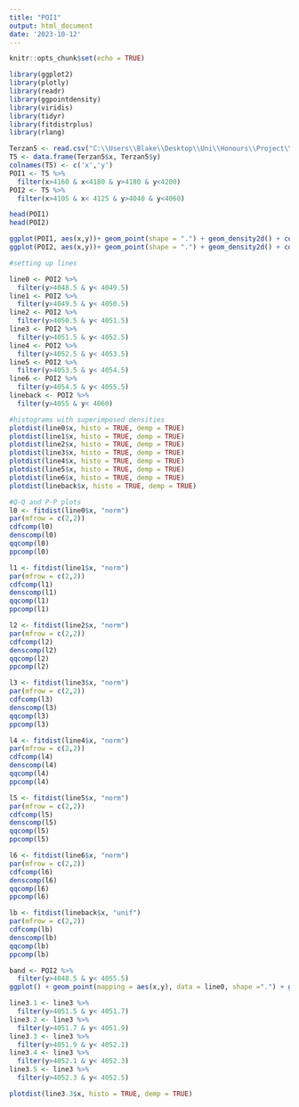 ```yaml
---
title: "POI1"
output: html_document
date: '2023-10-12'
---
```


```r
knitr::opts_chunk$set(echo = TRUE)
```


```r
library(ggplot2)
library(plotly)
library(readr)
library(ggpointdensity)
library(viridis)
library(tidyr)
library(fitdistrplus)
library(rlang)
```

```r
Terzan5 <- read.csv("C:\\Users\\Blake\\Desktop\\Uni\\Honours\\Project\\Terzan 5 X-ray events.csv")
T5 <- data.frame(Terzan5$x, Terzan5$y)
colnames(T5) <- c('x','y')
POI1 <- T5 %>%
  filter(x>4160 & x<4180 & y>4180 & y<4200)
POI2 <- T5 %>%
  filter(x>4105 & x< 4125 & y>4040 & y<4060)
```

```r
head(POI1)
head(POI2)
```

```r
ggplot(POI1, aes(x,y))+ geom_point(shape = ".") + geom_density2d() + coord_fixed()
ggplot(POI2, aes(x,y))+ geom_point(shape = ".") + geom_density2d() + coord_fixed()
```

```r
#setting up lines

line0 <- POI2 %>%
  filter(y>4048.5 & y< 4049.5)
line1 <- POI2 %>%
  filter(y>4049.5 & y< 4050.5)
line2 <- POI2 %>%
  filter(y>4050.5 & y< 4051.5)
line3 <- POI2 %>%
  filter(y>4051.5 & y< 4052.5)
line4 <- POI2 %>%
  filter(y>4052.5 & y< 4053.5)
line5 <- POI2 %>%
  filter(y>4053.5 & y< 4054.5)
line6 <- POI2 %>%
  filter(y>4054.5 & y< 4055.5)
lineback <- POI2 %>%
  filter(y>4055 & y< 4060)

#histograms with superimposed densities
plotdist(line0$x, histo = TRUE, demp = TRUE)
plotdist(line1$x, histo = TRUE, demp = TRUE)
plotdist(line2$x, histo = TRUE, demp = TRUE)
plotdist(line3$x, histo = TRUE, demp = TRUE)
plotdist(line4$x, histo = TRUE, demp = TRUE)
plotdist(line5$x, histo = TRUE, demp = TRUE)
plotdist(line6$x, histo = TRUE, demp = TRUE)
plotdist(lineback$x, histo = TRUE, demp = TRUE)
```

```r
#Q-Q and P-P plots
l0 <- fitdist(line0$x, "norm")
par(mfrow = c(2,2))
cdfcomp(l0)
denscomp(l0)
qqcomp(l0)
ppcomp(l0)

l1 <- fitdist(line1$x, "norm")
par(mfrow = c(2,2))
cdfcomp(l1)
denscomp(l1)
qqcomp(l1)
ppcomp(l1)

l2 <- fitdist(line2$x, "norm")
par(mfrow = c(2,2))
cdfcomp(l2)
denscomp(l2)
qqcomp(l2)
ppcomp(l2)

l3 <- fitdist(line3$x, "norm")
par(mfrow = c(2,2))
cdfcomp(l3)
denscomp(l3)
qqcomp(l3)
ppcomp(l3)

l4 <- fitdist(line4$x, "norm")
par(mfrow = c(2,2))
cdfcomp(l4)
denscomp(l4)
qqcomp(l4)
ppcomp(l4)

l5 <- fitdist(line5$x, "norm")
par(mfrow = c(2,2))
cdfcomp(l5)
denscomp(l5)
qqcomp(l5)
ppcomp(l5)

l6 <- fitdist(line6$x, "norm")
par(mfrow = c(2,2))
cdfcomp(l6)
denscomp(l6)
qqcomp(l6)
ppcomp(l6)

lb <- fitdist(lineback$x, "unif")
par(mfrow = c(2,2))
cdfcomp(lb)
denscomp(lb)
qqcomp(lb)
ppcomp(lb)
```

```r
band <- POI2 %>%
  filter(y>4048.5 & y< 4055.5)
ggplot() + geom_point(mapping = aes(x,y), data = line0, shape =".") + geom_point(mapping = aes(x,y), data = line1, colour = "red", shape =".") + geom_point(mapping = aes(x,y), data = line2, colour = "blue", shape =".") + geom_point(mapping = aes(x,y), data = line3, shape =".") + geom_point(mapping = aes(x,y), data = line4, colour = "blue", shape =".") + geom_point(mapping = aes(x,y), data = line5, colour = "red", shape =".") + geom_point(mapping = aes(x,y), data = line6, shape =".") + coord_fixed()
```

```r
line3.1 <- line3 %>%
  filter(y>4051.5 & y< 4051.7)
line3.2 <- line3 %>%
  filter(y>4051.7 & y< 4051.9)
line3.3 <- line3 %>%
  filter(y>4051.9 & y< 4052.1)
line3.4 <- line3 %>%
  filter(y>4052.1 & y< 4052.3)
line3.5 <- line3 %>%
  filter(y>4052.3 & y< 4052.5)
```

```r
plotdist(line3.3$x, histo = TRUE, demp = TRUE)
```


